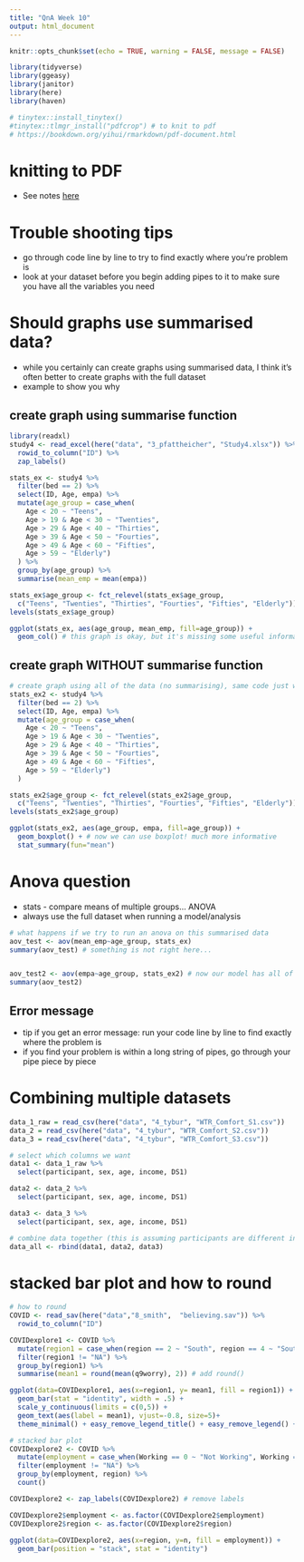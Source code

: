 ```yaml
---
title: "QnA Week 10"
output: html_document
---
```


```r
knitr::opts_chunk$set(echo = TRUE, warning = FALSE, message = FALSE)
```

```r
library(tidyverse)
library(ggeasy)
library(janitor)
library(here)
library(haven)

# tinytex::install_tinytex()
#tinytex::tlmgr_install("pdfcrop") # to knit to pdf
# https://bookdown.org/yihui/rmarkdown/pdf-document.html
```

# knitting to PDF
- See notes [here](https://rpubs.com/jsloane/knit_pdf_word)

# Trouble shooting tips
- go through code line by line to try to find exactly where you're problem is
- look at your dataset before you begin adding pipes to it to make sure you have all the variables you need 

# Should graphs use summarised data?

- while you certainly can create graphs using summarised data, I think it's often better to create graphs with the full dataset 
- example to show you why 

## create graph using summarise function 

```r
library(readxl)
study4 <- read_excel(here("data", "3_pfattheicher", "Study4.xlsx")) %>%
  rowid_to_column("ID") %>%
  zap_labels()

stats_ex <- study4 %>%
  filter(bed == 2) %>%
  select(ID, Age, empa) %>%
  mutate(age_group = case_when(
    Age < 20 ~ "Teens",
    Age > 19 & Age < 30 ~ "Twenties",
    Age > 29 & Age < 40 ~ "Thirties",
    Age > 39 & Age < 50 ~ "Fourties",
    Age > 49 & Age < 60 ~ "Fifties",
    Age > 59 ~ "Elderly")
  ) %>%
  group_by(age_group) %>%
  summarise(mean_emp = mean(empa))

stats_ex$age_group <- fct_relevel(stats_ex$age_group,
  c("Teens", "Twenties", "Thirties", "Fourties", "Fifties", "Elderly"))
levels(stats_ex$age_group)

ggplot(stats_ex, aes(age_group, mean_emp, fill=age_group)) +
  geom_col() # this graph is okay, but it's missing some useful information such as error bars 
```

## create graph WITHOUT summarise function 
```r
# create graph using all of the data (no summarising), same code just withouth group_by and summarise()
stats_ex2 <- study4 %>%
  filter(bed == 2) %>%
  select(ID, Age, empa) %>%
  mutate(age_group = case_when(
    Age < 20 ~ "Teens",
    Age > 19 & Age < 30 ~ "Twenties",
    Age > 29 & Age < 40 ~ "Thirties",
    Age > 39 & Age < 50 ~ "Fourties",
    Age > 49 & Age < 60 ~ "Fifties",
    Age > 59 ~ "Elderly")
  ) 

stats_ex2$age_group <- fct_relevel(stats_ex2$age_group,
  c("Teens", "Twenties", "Thirties", "Fourties", "Fifties", "Elderly"))
levels(stats_ex2$age_group)

ggplot(stats_ex2, aes(age_group, empa, fill=age_group)) +
  geom_boxplot() + # now we can use boxplot! much more informative 
  stat_summary(fun="mean")
```


# Anova question

- stats - compare means of multiple groups... ANOVA 
- always use the full dataset when running a model/analysis
```r
# what happens if we try to run an anova on this summarised data
aov_test <- aov(mean_emp~age_group, stats_ex)
summary(aov_test) # something is not right here...


aov_test2 <- aov(empa~age_group, stats_ex2) # now our model has all of the data points so this will work
summary(aov_test2)
```


## Error message 

- tip if you get an error message: run your code line by line to find exactly where the problem is 
- if you find your problem is within a long string of pipes, go through your pipe piece by piece

# Combining multiple datasets
```r
data_1_raw = read_csv(here("data", "4_tybur", "WTR_Comfort_S1.csv"))
data_2 = read_csv(here("data", "4_tybur", "WTR_Comfort_S2.csv"))
data_3 = read_csv(here("data", "4_tybur", "WTR_Comfort_S3.csv"))

# select which columns we want 
data1 <- data_1_raw %>%
  select(participant, sex, age, income, DS1)

data2 <- data_2 %>%
  select(participant, sex, age, income, DS1)

data3 <- data_3 %>%
  select(participant, sex, age, income, DS1)

# combine data together (this is assuming participants are different in each study)
data_all <- rbind(data1, data2, data3)
```

# stacked bar plot and how to round 
```r
# how to round
COVID <- read_sav(here("data","8_smith",  "believing.sav")) %>%
  rowid_to_column("ID")

COVIDexplore1 <- COVID %>%
  mutate(region1 = case_when(region == 2 ~ "South", region == 4 ~ "South", region == 3 ~ "North", TRUE ~ "NA")) %>%
  filter(region1 != "NA") %>% 
  group_by(region1) %>% 
  summarise(mean1 = round(mean(q9worry), 2)) # add round()

ggplot(data=COVIDexplore1, aes(x=region1, y= mean1, fill = region1)) + 
  geom_bar(stat = "identity", width = .5) + 
  scale_y_continuous(limits = c(0,5)) + 
  geom_text(aes(label = mean1), vjust=-0.8, size=5)+
  theme_minimal() + easy_remove_legend_title() + easy_remove_legend() + easy_x_axis_labels_size(10) + easy_y_axis_title_size(12) + easy_x_axis_title_size(12) + labs(x = "Region Divide", y = "Mean Worry", title = "Mean Worry for North vs South") + theme(plot.title = element_text(vjust = 0.5, hjust = 0.5), axis.title.y = element_text(vjust = 2))

# stacked bar plot
COVIDexplore2 <- COVID %>%
  mutate(employment = case_when(Working == 0 ~ "Not Working", Working == 1 ~ "Working", TRUE ~ "NA")) %>%
  filter(employment != "NA") %>%
  group_by(employment, region) %>%
  count()

COVIDexplore2 <- zap_labels(COVIDexplore2) # remove labels

COVIDexplore2$employment <- as.factor(COVIDexplore2$employment)
COVIDexplore2$region <- as.factor(COVIDexplore2$region)
  
ggplot(data=COVIDexplore2, aes(x=region, y=n, fill = employment)) + 
  geom_bar(position = "stack", stat = "identity")
```


